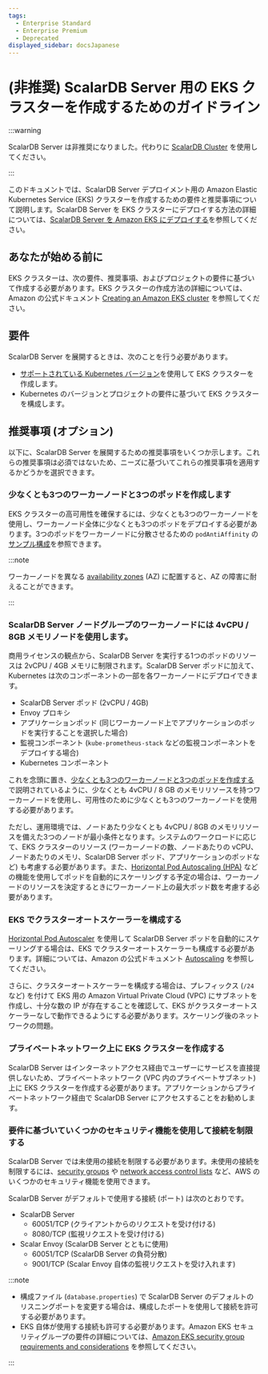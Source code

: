 ```yaml
---
tags:
  - Enterprise Standard
  - Enterprise Premium
  - Deprecated
displayed_sidebar: docsJapanese
---
```


# (非推奨) ScalarDB Server 用の EKS クラスターを作成するためのガイドライン


<TranslationBanner />

:::warning

ScalarDB Server は非推奨になりました。代わりに [ScalarDB Cluster](ManualDeploymentGuideScalarDBClusterOnEKS.mdx) を使用してください。

:::

このドキュメントでは、ScalarDB Server デプロイメント用の Amazon Elastic Kubernetes Service (EKS) クラスターを作成するための要件と推奨事項について説明します。ScalarDB Server を EKS クラスターにデプロイする方法の詳細については、[ScalarDB Server を Amazon EKS にデプロイする](ManualDeploymentGuideScalarDBServerOnEKS.mdx)を参照してください。

## あなたが始める前に

EKS クラスターは、次の要件、推奨事項、およびプロジェクトの要件に基づいて作成する必要があります。EKS クラスターの作成方法の詳細については、Amazon の公式ドキュメント [Creating an Amazon EKS cluster](https://docs.aws.amazon.com/eks/latest/userguide/create-cluster.html) を参照してください。

## 要件

ScalarDB Server を展開するときは、次のことを行う必要があります。

* [サポートされている Kubernetes バージョン](https://scalardb.scalar-labs.com/docs/latest/requirements/#kubernetes)を使用して EKS クラスターを作成します。
* Kubernetes のバージョンとプロジェクトの要件に基づいて EKS クラスターを構成します。

## 推奨事項 (オプション)

以下に、ScalarDB Server を展開するための推奨事項をいくつか示します。これらの推奨事項は必須ではないため、ニーズに基づいてこれらの推奨事項を適用するかどうかを選択できます。

### 少なくとも3つのワーカーノードと3つのポッドを作成します

EKS クラスターの高可用性を確保するには、少なくとも3つのワーカーノードを使用し、ワーカーノード全体に少なくとも3つのポッドをデプロイする必要があります。3つのポッドをワーカーノードに分散させるための `podAntiAffinity` の[サンプル構成](https://github.com/scalar-labs/scalar-kubernetes/blob/master/conf/scalardb-custom-values.yaml)を参照できます。

:::note

ワーカーノードを異なる [availability zones](https://docs.aws.amazon.com/AWSEC2/latest/UserGuide/using-regions-availability-zones.html) (AZ) に配置すると、AZ の障害に耐えることができます。

:::

### ScalarDB Server ノードグループのワーカーノードには 4vCPU / 8GB メモリノードを使用します。

商用ライセンスの観点から、ScalarDB Server を実行する1つのポッドのリソースは 2vCPU / 4GB メモリに制限されます。ScalarDB Server ポッドに加えて、Kubernetes は次のコンポーネントの一部を各ワーカーノードにデプロイできます。

* ScalarDB Server ポッド (2vCPU / 4GB)
* Envoy プロキシ
* アプリケーションポッド (同じワーカーノード上でアプリケーションのポッドを実行することを選択した場合)
* 監視コンポーネント (`kube-prometheus-stack` などの監視コンポーネントをデプロイする場合)
* Kubernetes コンポーネント

これを念頭に置き、[少なくとも3つのワーカーノードと3つのポッドを作成する](#create-at-least-three-worker-nodes-and-three-pods)で説明されているように、少なくとも 4vCPU / 8 GB のメモリリソースを持つワーカーノードを使用し、可用性のために少なくとも3つのワーカーノードを使用する必要があります。

ただし、運用環境では、ノードあたり少なくとも 4vCPU / 8GB のメモリリソースを備えた3つのノードが最小条件となります。システムのワークロードに応じて、EKS クラスターのリソース (ワーカーノードの数、ノードあたりの vCPU、ノードあたりのメモリ、ScalarDB Server ポッド、アプリケーションのポッドなど) も考慮する必要があります。また、[Horizontal Pod Autoscaling (HPA)](https://kubernetes.io/docs/tasks/run-application/horizontal-pod-autoscale/) などの機能を使用してポッドを自動的にスケーリングする予定の場合は、ワーカーノードのリソースを決定するときにワーカーノード上の最大ポッド数を考慮する必要があります。

### EKS でクラスターオートスケーラーを構成する

[Horizontal Pod Autoscaler](https://docs.aws.amazon.com/eks/latest/userguide/horizontal-pod-autoscaler.html) を使用して ScalarDB Server  ポッドを自動的にスケーリングする場合は、EKS でクラスターオートスケーラーも構成する必要があります。詳細については、Amazon の公式ドキュメント [Autoscaling](https://docs.aws.amazon.com/eks/latest/userguide/autoscaling.html#cluster-autoscaler) を参照してください。

さらに、クラスターオートスケーラーを構成する場合は、プレフィックス (`/24` など) を付けて EKS 用の Amazon Virtual Private Cloud (VPC) にサブネットを作成し、十分な数の IP が存在することを確認して、EKS がクラスターオートスケーラーなしで動作できるようにする必要があります。スケーリング後のネットワークの問題。

### プライベートネットワーク上に EKS クラスターを作成する

ScalarDB Server はインターネットアクセス経由でユーザーにサービスを直接提供しないため、プライベートネットワーク (VPC 内のプライベートサブネット) 上に EKS クラスターを作成する必要があります。アプリケーションからプライベートネットワーク経由で ScalarDB Server にアクセスすることをお勧めします。

### 要件に基づいていくつかのセキュリティ機能を使用して接続を制限する

ScalarDB Server では未使用の接続を制限する必要があります。未使用の接続を制限するには、[security groups](https://docs.aws.amazon.com/vpc/latest/userguide/VPC_SecurityGroups.html) や [network access control lists](https://docs.aws.amazon.com/vpc/latest/userguide/vpc-network-acls.html) など、AWS のいくつかのセキュリティ機能を使用できます。

ScalarDB Server がデフォルトで使用する接続 (ポート) は次のとおりです。

* ScalarDB Server
  * 60051/TCP (クライアントからのリクエストを受け付ける)
  * 8080/TCP (監視リクエストを受け付ける)
* Scalar Envoy (ScalarDB Server とともに使用)
  * 60051/TCP (ScalarDB Server の負荷分散)
  * 9001/TCP (Scalar Envoy 自体の監視リクエストを受け入れます)

:::note

- 構成ファイル (`database.properties`) で ScalarDB Server のデフォルトのリスニングポートを変更する場合は、構成したポートを使用して接続を許可する必要があります。
- EKS 自体が使用する接続も許可する必要があります。Amazon EKS セキュリティグループの要件の詳細については、[Amazon EKS security group requirements and considerations](https://docs.aws.amazon.com/eks/latest/userguide/sec-group-reqs.html) を参照してください。

:::
